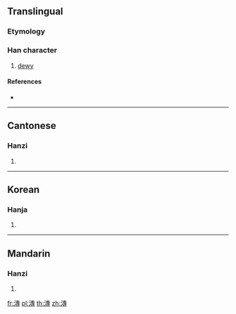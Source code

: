 {{character info/new}}
==Translingual==

===Etymology===
{{Han compound|水|專|c1=s|c2=p|t1=water|ls=psc}}

===Han character===
{{Han char|rn=85|rad=水|as=11|sn=14|four=35143|canj=EJII}}

# [[dewy]]

====References====
* {{Han ref|kx=0645.290|dkj=18136|dj=1055.040|hdz=31718.010|uh=6F19|ud=28441|bh=E277|bd=57975}}

----

==Cantonese==

===Hanzi===
{{yue-hanzi|jyut=|y=tyun4}}

# {{defn|lang=yue|sort=水11}}

----

==Korean==

===Hanja===
{{ko-hanja|hangeul=단|eumhun=|rv=dan|mr=tan|y=tan}}

# {{defn|lang=ko|sort=水11}}

----

==Mandarin==

===Hanzi===
{{cmn-hanzi|pin=[[ōu]] ([[ou1]]), [[tuán]] ([[tuan2]])|wg=ou<sup>1</sup>, t'uan<sup>2</sup>}}

# {{defn|lang=cmn|sort=水11}}

[[fr:漙]]
[[pl:漙]]
[[th:漙]]
[[zh:漙]]